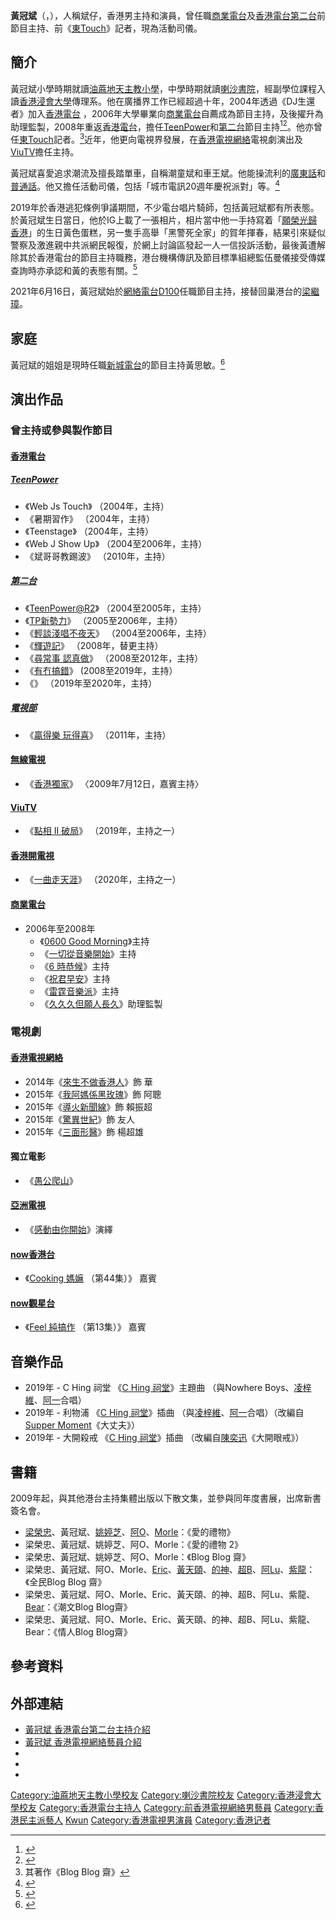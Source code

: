 {{藝人
| 姓名     = 黃冠斌
| 類型     = 節目主持
| 圖片     = 黃冠斌.jpg
| 圖片尺寸 = 200px
| 圖片簡介 = 《[[am730|am730]]》專訪
| 羅馬拼音 = Wong Kwun Bun
| 英文名   = Jerry
| 綽號     = 斌仔、潮童斌、車王斌、廣播道彭于晏、斌翁
| 國籍     = {{CNHK}}
| 民族     = [[漢族|漢族]]
| 籍貫     = 
| 出生日期 = {{Birth_date_and_age|1984|1|20}}
| 出生地點 =  {{BHKG}}
| 逝世日期 = 
| 逝世地點 = 
| 職業     = [[唱片騎師|唱片騎師]]、[[演員|演員]]、[[司儀|司儀]]
| 語言     = [[粵語|粵語]]、[[英語|英語]]、[[普通話|普通話]]
| 教育程度 = [[香港浸會大學|香港浸會大學]]傳理系學士
| 母校     = [[油蔴地天主教小學|油蔴地天主教小學]]<br>[[喇沙書院|喇沙書院]]
| 配偶     = 
| 出身地   = {{HKG}}
| 出道作   = 
| 出道日期 = 
| 代表作   = 
| 活躍年代 = 2004年至今
| 唱片公司 = 
| 經紀公司 = 
| 網站     = 
}}

'''黃冠斌'''（{{lang-en|Jerry Wong Kwun Bun}}，{{bd|1984年|1月20日}}），人稱斌仔，香港男主持和演員，曾任職[[商業電台|商業電台]]及[[香港電台第二台|香港電台第二台]]前節目主持、前《[[東Touch|東Touch]]》記者，現為活動司儀。

==簡介==
黃冠斌小學時期就讀[[油蔴地天主教小學|油蔴地天主教小學]]，中學時期就讀[[喇沙書院|喇沙書院]]，經副學位課程入讀[[香港浸會大學|香港浸會大學]]傳理系。他在廣播界工作已經超過十年，2004年透過《DJ生還者》加入[[香港電台|香港電台]] ，2006年大學畢業向[[商業電台|商業電台]]自薦成為節目主持，及後擢升為助理監製，2008年重返[[香港電台|香港電台]]，擔任[[TeenPower|TeenPower]]和[[香港電台第二台|第二台]]節目主持<ref>{{Cite news|url=https://life.mingpao.com/general/article?issue=20130509&nodeid=1508299987961|title=開咪做節目 聆聽最重要 專訪電台DJ黃冠斌|publisher=[[明報|明報]]通識網|date=2013-05-09}}</ref><ref>{{Cite news|url=https://life.mingpao.com/chi/article?issue=20130509&nodeid=1508300029754|title=電台DJ黃冠斌推介《雲圖》|publisher=明報通識網|date=2013-05-09}}</ref>。他亦曾任[[東Touch|東Touch]]記者。<ref>其著作《Blog Blog 齋》</ref>近年，他更向電視界發展，在[[香港電視網絡|香港電視網絡]]電視劇演出及[[ViuTV|ViuTV]]擔任主持。

黃冠斌喜愛追求潮流及擅長踏單車，自稱潮童斌和車王斌。他能操流利的[[廣東話|廣東話]]和[[普通話|普通話]]。他又擔任活動司儀，包括「城市電訊20週年慶祝派對」等。<ref>{{Cite news|url=http://www.ihktv.com/cti-20-anniversary-party.html|title=城市電訊20週年慶祝派對 逾140藝員大晒冷|publisher=香港娛樂頻道|date=2012-09-15|access-date=2012-10-12|archive-url=https://web.archive.org/web/20120915112010/http://www.ihktv.com/cti-20-anniversary-party.html|archive-date=2012-09-15|dead-url=yes}}</ref>

2019年於香港逃犯條例爭議期間，不少電台唱片騎師，包括黃冠斌都有所表態。於黃冠斌生日當日，他於IG上載了一張相片，相片當中他一手持寫着「[[願榮光歸香港|願榮光歸香港]]」的生日黃色蛋糕，另一隻手高舉「黑警死全家」的賀年揮春，結果引來疑似警察及激進親中共派網民報復，於網上討論區發起一人一信投訴活動，最後黃遭解除其於香港電台的節目主持職務，港台機構傳訊及節目標準組總監伍曼儀接受傳媒查詢時亦承認和黃的表態有關。<ref>{{Cite news|title=【白色恐怖】DJ黃冠斌舉「黑警死全家」揮春疑被辭職 港台：不應散播仇恨|url=https://hk.appledaily.com/entertainment/20200201/7R5ETP4WS5IH5GP3GTOR7PZ2KY/|date=2020-02-01|work=[[香港蘋果日報|香港蘋果日報]]|language=zh|accessdate=2020-02-02|archive-date=2020-08-14|archive-url=https://web.archive.org/web/20200814021104/https://hk.appledaily.com/entertainment/20200201/7R5ETP4WS5IH5GP3GTOR7PZ2KY/|dead-url=no}}</ref>

2021年6月16日，黃冠斌始於[[網絡電台|網絡電台]][[D100|D100]]任職節目主持，接替回巢港台的[[梁繼璋|梁繼璋]]。

==家庭==
黃冠斌的姐姐是現時任職[[新城電台|新城電台]]的節目主持黃思敏。<ref>{{Cite web|url=https://www.facebook.com/photo.php?fbid=316097108520710|title=JACKELINE JAN-MAR2013 封面人物|publisher=[[面書|面書]]|date=2013-03-01}}</ref>

==演出作品==
===曾主持或參與製作節目===
====[[香港電台|香港電台]]====
=====[[TeenPower|TeenPower]]=====
*《Web Js Touch》 （2004年，主持）
*《暑期習作》 （2004年，主持）
*《Teenstage》 （2004年，主持）
*《Web J Show Up》 （2004至2006年，主持）
*《斌哥哥教踢波》 （2010年，主持）

=====[[香港電台第二台|第二台]]=====
*《[[TeenPower@R2|TeenPower@R2]]》 （2004至2005年，主持）
*《[[TP新勢力|TP新勢力]]》 （2005至2006年，主持）
*《[[輕談淺唱不夜天|輕談淺唱不夜天]]》 （2004至2006年，主持）
*《[[輝遊記|輝遊記]]》 （2008年，替更主持）
*《[[尋常事_認真做|尋常事 認真做]]》 （2008至2012年，主持）
*《[[有冇搞錯|有冇搞錯]]》   (2008至2019年，主持）
*《{{link-zh-yue|C Hing 祠堂}}》 （2019年至2020年，主持）

=====[[香港電台電視部|電視部]]=====
*《[[贏得樂_玩得喜|贏得樂 玩得喜]]》 （2011年，主持）

====[[無線電視|無線電視]]====
*《[[香港獨家|香港獨家]]》 〈2009年7月12日，嘉賓主持〉

====[[ViuTV|ViuTV]]====
*《[[點相_(第二輯)|點相 II 破局]]》 （2019年，主持之一）

====[[香港開電視|香港開電視]]====
*《[[一曲走天涯|一曲走天涯]]》 （2020年，主持之一）

====[[商業電台|商業電台]]====
* 2006年至2008年
**《[[0600_Good_Morning|0600 Good Morning]]》主持
**《[[一切從音樂開始|一切從音樂開始]]》主持
**《[[6_時恭候|6 時恭候]]》主持
**《[[祝君早安|祝君早安]]》主持
**《[[雷霆音樂派|雷霆音樂派]]》主持
**《[[久久久但願人長久|久久久但願人長久]]》助理監製

===電視劇===
====[[香港電視網絡|香港電視網絡]]====
*2014年《[[來生不做香港人|來生不做香港人]]》飾 華
*2015年《[[我阿媽係黑玫瑰|我阿媽係黑玫瑰]]》飾 阿聰
*2015年《[[導火新聞線|導火新聞線]]》飾 賴振超
*2015年《[[驚異世紀|驚異世紀]]》飾 友人
*2015年《[[三面形醫|三面形醫]]》飾 楊超雄

====獨立電影====
*《[[愚公爬山|愚公爬山]]》

====[[亞洲電視|亞洲電視]]====
*《[[感動由你開始|感動由你開始]]》演繹

====[[now香港台|now香港台]]====
*《[[Cooking_媽嫲|Cooking 媽嫲]] （第44集）》 嘉賓

====[[now觀星台|now觀星台]]====
*《[[Feel_純搞作|Feel 純搞作]] （第13集）》 嘉賓

==音樂作品==
* 2019年 - C Hing 祠堂 《[[C_Hing_祠堂|C Hing 祠堂]]》主題曲 （與Nowhere Boys、[[凌梓維|凌梓維]]、[[阿一|阿一]]合唱）
* 2019年 - 利物浦 《[[C_Hing_祠堂|C Hing 祠堂]]》插曲 （與[[凌梓維|凌梓維]]、[[阿一|阿一]]合唱）（改編自[[Supper_Moment|Supper Moment]]《大丈夫》）
* 2019年 - 大開殺戒 《[[C_Hing_祠堂|C Hing 祠堂]]》插曲 （改編自[[陳奕迅|陳奕迅]]《大開眼戒》）

==書籍==
2009年起，與其他港台主持集體出版以下散文集，並參與同年度書展，出席新書簽名會。
* [[梁榮忠|梁榮忠]]、黃冠斌、[[姚婷芝|姚婷芝]]、[[蒙為亮|阿O]]、[[彭詠儀|Morle]]：《愛的禮物》
* 梁榮忠、黃冠斌、姚婷芝、阿O、Morle：《愛的禮物 2》
* 梁榮忠、黃冠斌、姚婷芝、阿O、Morle：《Blog Blog 齋》
* 梁榮忠、黃冠斌、阿O、Morle、[[梁德輝|Eric]]、[[黃天頤|黃天頤]]、[[馮廸燊|的神]]、[[洪崎峻|超B]]、[[何嘉露|阿Lu]]、[[尹子龍|紫龍]]：《全民Blog Blog 齋》
* 梁榮忠、黃冠斌、阿O、Morle、Eric、黃天頤、的神、超B、阿Lu、紫龍、[[陳頴洪|Bear]]：《潮文Blog Blog齋》
* 梁榮忠、黃冠斌、阿O、Morle、Eric、黃天頤、的神、超B、阿Lu、紫龍、Bear：《情人Blog Blog齋》

==參考資料==
<references/>

==外部連結==
* [http://programme.rthk.hk/channel/presenters/profiles.php?c=radio2&m=djprofiles&a=djprofiles&a=showdj&djid=266 黃冠斌 香港電台第二台主持介紹]{{Wayback|url=http://programme.rthk.hk/channel/presenters/profiles.php?c=radio2&m=djprofiles&a=djprofiles&a=showdj&djid=266 |date=20160305090052 }}
* [http://www.hktv.com.hk/tv/personal/0105.html 黃冠斌 香港電視網絡藝員介紹]
* {{Sinaweibo|1792891087}}
* {{Facebook|bun.the.king}}
* {{Instagram|bunbunbun13}}
{{香港電台唱片騎師}}
{{DEFAULTSORT:Wong}}
[[Category:油蔴地天主教小學校友|Category:油蔴地天主教小學校友]]
[[Category:喇沙書院校友|Category:喇沙書院校友]]
[[Category:香港浸會大學校友|Category:香港浸會大學校友]]
[[Category:香港電台主持人|Category:香港電台主持人]]
[[Category:前香港電視網絡男藝員|Category:前香港電視網絡男藝員]]
[[Category:香港民主派藝人|Category:香港民主派藝人]]
[[Category:黃姓|Kwun]]
[[Category:香港電視男演員|Category:香港電視男演員]]
[[Category:香港记者|Category:香港记者]]